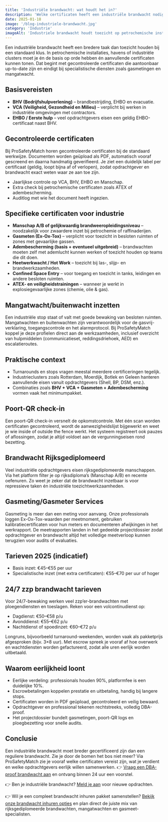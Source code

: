 ```yaml
---
title: 'Industriële brandwacht: wat houdt het in?'
description: 'Welke certificaten heeft een industriële brandwacht nodig? Basisvereisten, petrochemische specialisaties en eerlijke tarieven via ProSafetyMatch.'
date: 2025-01-18
image: '/blog-industriele-brandwacht.jpg'
category: 'Industrie'
imageAlt: 'Industriele brandwacht houdt toezicht op petrochemische installatie bij zonsondergang'
---
```


Een industriële brandwacht heeft een bredere taak dan toezicht houden bij een standaard klus. In petrochemische installaties, havens of industriële clusters moet je én de basis op orde hebben én aanvullende certificaten kunnen tonen. Dat begint met gecontroleerde certificaten die aantoonbaar up-to-date zijn en eindigt bij specialistische diensten zoals gasmetingen en mangatwacht.

## Basisvereisten

- **BHV (Bedrijfshulpverlening)** – brandbestrijding, EHBO en evacuatie.
- **VCA (Veiligheid, Gezondheid en Milieu)** – verplicht bij werken in industriële omgevingen met contractors.
- **EHBO / Eerste hulp** – veel opdrachtgevers eisen een geldig EHBO-certificaat naast BHV.

## Gecontroleerde certificaten

Bij ProSafetyMatch horen gecontroleerde certificaten bij de standaard werkwijze. Documenten worden geüpload als PDF, automatisch vooraf gescreend en daarna handmatig geverifieerd. Je ziet een duidelijk label per certificaat (geldig, loopt bijna af of verlopen), zodat opdrachtgever en brandwacht exact weten waar ze aan toe zijn.

- Jaarlijkse controle op VCA, BHV, EHBO en Manschap.
- Extra check bij petrochemische certificaten zoals ATEX of adembescherming.
- Auditlog met wie het document heeft ingezien.

## Specifieke certificaten voor industrie

- **Manschap A/B of gelijkwaardig brandweeropleidingsniveau** – noodzakelijk voor zwaardere inzet bij petrochemie of raffinaderijen.
- **Gasmeten (Ex-Ox-Tox)** – verplicht voor toezicht in besloten ruimten of zones met gevaarlijke gassen.
- **Adembescherming (basis + eventueel uitgebreid)** – brandwachten moeten zelf met ademlucht kunnen werken of toezicht houden op teams die dit doen.
- **Heetwerkwacht / Hot Work** – toezicht bij las-, slijp- en brandwerkzaamheden.
- **Confined Space Entry** – voor toegang en toezicht in tanks, leidingen en andere besloten ruimten.
- **ATEX- en veiligheidstrainingen** – wanneer je werkt in explosiegevaarlijke zones (chemie, olie & gas).

## Mangatwacht/buitenwacht inzetten

Een industriële stop staat of valt met goede bewaking van besloten ruimten. Mangatwachten en buitenwachten zijn verantwoordelijk voor de gasvrij-verklaring, toegangscontrole en het alarmprotocol. Bij ProSafetyMatch koppel je deze profielen direct aan de werkzaamheden, inclusief overzicht van hulpmiddelen (communicatieset, reddingsdriehoek, AED) en escalatieroutes.

## Praktische context

- Turnarounds en stops vragen meestal meerdere certificeringen tegelijk.
- Industrieclusters zoals Rotterdam, Moerdijk, Botlek en Geleen hanteren aanvullende eisen vanuit opdrachtgevers (Shell, BP, DSM, enz.).
- Combinaties zoals **BHV + VCA + Gasmeten + Adembescherming** vormen vaak het minimumpakket.

## Poort-QR check-in

Een poort-QR check-in versnelt de opkomstcontrole. Met één scan worden certificaten gecontroleerd, wordt de aanwezigheidslijst bijgewerkt en weet je wie inside of outside the fence werkt. Het systeem registreert ook pauzes of aflossingen, zodat je altijd voldoet aan de vergunningseisen rond bezetting.

## Brandwacht Rijksgediplomeerd

Veel industriële opdrachtgevers eisen rijksgediplomeerde manschappen. Via het platform filter je op rijksdiploma’s (Manschap A/B) en recente oefenuren. Zo weet je zeker dat de brandwacht inzetbaar is voor repressieve taken én industriële toezichtwerkzaamheden.

## Gasmeting/Gasmeter Services

Gasmeting is meer dan een meting voor aanvang. Onze professionals loggen Ex-Ox-Tox-waarden per meetmoment, gebruiken kalibratiecertificaten voor hun meters en documenteren afwijkingen in het werkrapport. De meetrapporten landen in het gedeelde projectdossier zodat opdrachtgever en brandwacht altijd het volledige meetverloop kunnen terugzien voor audits of evaluaties.

## Tarieven 2025 (indicatief)

- Basis inzet: €45–€55 per uur
- Specialistische inzet (met extra certificaten): €55–€70 per uur of hoger

## 24/7 zzp brandwacht tarieven

Voor 24/7-bewaking werken veel zzp’er-brandwachten met ploegendiensten en toeslagen. Reken voor een volcontinudienst op:

- Dagdienst: €50–€58 p/u
- Avonddienst: €55–€62 p/u
- Nachtdienst of spoedinzet: €60–€72 p/u

Longruns, bijvoorbeeld turnaround-weekenden, worden vaak als pakketprijs afgesproken (bijv. 3×8 uur). Met escrow spreek je vooraf af hoe overwerk en wachtdiensten worden gefactureerd, zodat alle uren eerlijk worden uitbetaald.

## Waarom eerlijkheid loont

- Eerlijke verdeling: professionals houden 90%, platformfee is een duidelijke 10%.
- Escrowbetalingen koppelen prestatie en uitbetaling, handig bij langere stops.
- Certificaten worden in PDF geüpload, gecontroleerd en veilig bewaard.
- Opdrachtgever en professional tekenen rechtstreeks, volledig DBA-proof.
- Het projectdossier bundelt gasmetingen, poort-QR logs en ploegbezetting voor snelle audits.

## Conclusie

Een industriële brandwacht moet breder gecertificeerd zijn dan een reguliere brandwacht. Zie je door de bomen het bos niet meer? Via ProSafetyMatch zie je vooraf welke certificaten vereist zijn, wat je verdient en welke opdrachtgevers eerlijk willen samenwerken. 👉 [Vraag een DBA-proof brandwacht aan](/opdrachtgevers) en ontvang binnen 24 uur een voorstel.

👉 Ben je industriële brandwacht? [Meld je aan](https://www.probrandwacht.nl/zzp/aanmelden) voor nieuwe opdrachten.

👉 Wil je een compleet brandwacht inhuren pakket samenstellen? [Bekijk onze brandwacht inhuren opties](/brandwacht-inhuren) en plan direct de juiste mix van rijksgediplomeerde brandwachten, mangatwachten en gasmeet-specialisten.
